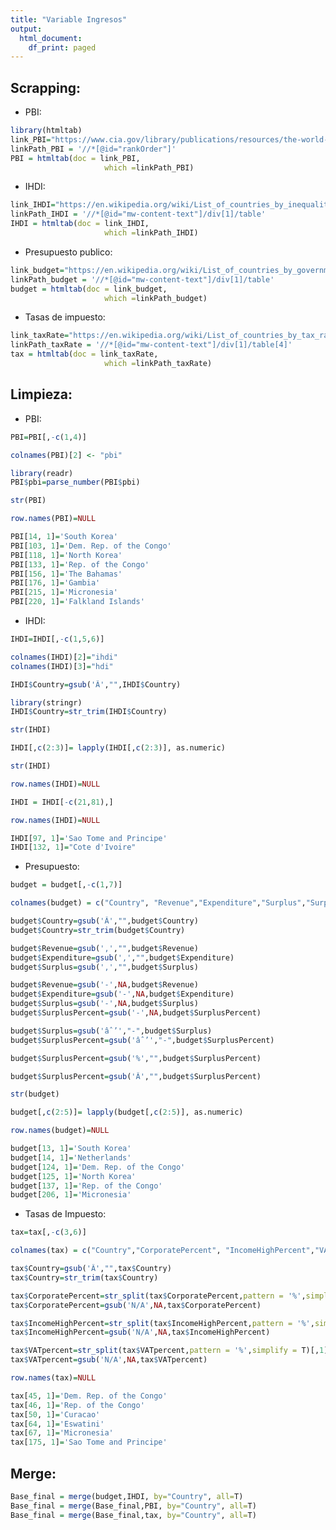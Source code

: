 ---
title: "Variable Ingresos"
output:
  html_document:
    df_print: paged
---

## Scrapping:
- PBI:
```{r}
library(htmltab)
link_PBI="https://www.cia.gov/library/publications/resources/the-world-factbook/fields/208rank.html" 
linkPath_PBI = '//*[@id="rankOrder"]'
PBI = htmltab(doc = link_PBI, 
                     which =linkPath_PBI)
```
- IHDI:

```{r}
link_IHDI="https://en.wikipedia.org/wiki/List_of_countries_by_inequality-adjusted_HDI" 
linkPath_IHDI = '//*[@id="mw-content-text"]/div[1]/table'
IHDI = htmltab(doc = link_IHDI, 
                     which =linkPath_IHDI)
```

- Presupuesto publico:

```{r}
link_budget="https://en.wikipedia.org/wiki/List_of_countries_by_government_budget" 
linkPath_budget = '//*[@id="mw-content-text"]/div[1]/table'
budget = htmltab(doc = link_budget, 
                     which =linkPath_budget)
```

- Tasas de impuesto:

```{r}
link_taxRate="https://en.wikipedia.org/wiki/List_of_countries_by_tax_rates" 
linkPath_taxRate = '//*[@id="mw-content-text"]/div[1]/table[4]'
tax = htmltab(doc = link_taxRate, 
                     which =linkPath_taxRate)
```

## Limpieza:

- PBI:

```{r}
PBI=PBI[,-c(1,4)]
```

```{r}
colnames(PBI)[2] <- "pbi"
```

```{r}
library(readr)
PBI$pbi=parse_number(PBI$pbi)
```

```{r}
str(PBI)
```
```{r}
row.names(PBI)=NULL
```

```{r}
PBI[14, 1]='South Korea'
PBI[103, 1]='Dem. Rep. of the Congo'
PBI[118, 1]='North Korea'
PBI[133, 1]='Rep. of the Congo' 
PBI[156, 1]='The Bahamas'
PBI[176, 1]='Gambia'
PBI[215, 1]='Micronesia'
PBI[220, 1]='Falkland Islands'
```

- IHDI:

```{r}
IHDI=IHDI[,-c(1,5,6)]
```

```{r}
colnames(IHDI)[2]="ihdi"
colnames(IHDI)[3]="hdi"
```

```{r}
IHDI$Country=gsub('Â',"",IHDI$Country)
```

```{r}
library(stringr)
IHDI$Country=str_trim(IHDI$Country) 
```

```{r}
str(IHDI)
```

```{r}
IHDI[,c(2:3)]= lapply(IHDI[,c(2:3)], as.numeric) 
```

```{r}
str(IHDI)
```
```{r}
row.names(IHDI)=NULL
```

```{r}
IHDI = IHDI[-c(21,81),] 
```

```{r}
row.names(IHDI)=NULL
```

```{r}
IHDI[97, 1]='Sao Tome and Principe' 
IHDI[132, 1]="Cote d'Ivoire"
```

- Presupuesto:

```{r}
budget = budget[,-c(1,7)]
```

```{r}
colnames(budget) = c("Country", "Revenue","Expenditure","Surplus","SurplusPercent") 
```

```{r}
budget$Country=gsub('Â',"",budget$Country)
budget$Country=str_trim(budget$Country) 
```

```{r}
budget$Revenue=gsub(',',"",budget$Revenue)
budget$Expenditure=gsub(',',"",budget$Expenditure)
budget$Surplus=gsub(',',"",budget$Surplus)
```

```{r}
budget$Revenue=gsub('-',NA,budget$Revenue)
budget$Expenditure=gsub('-',NA,budget$Expenditure)
budget$Surplus=gsub('-',NA,budget$Surplus)
budget$SurplusPercent=gsub('-',NA,budget$SurplusPercent)
```

```{r}
budget$Surplus=gsub('âˆ’',"-",budget$Surplus)
budget$SurplusPercent=gsub('âˆ’',"-",budget$SurplusPercent)
```

```{r}
budget$SurplusPercent=gsub('%',"",budget$SurplusPercent)
```

```{r}
budget$SurplusPercent=gsub('Â',"",budget$SurplusPercent)
```

```{r}
str(budget)
```
```{r}
budget[,c(2:5)]= lapply(budget[,c(2:5)], as.numeric) 
```
```{r}
row.names(budget)=NULL
```

```{r}
budget[13, 1]='South Korea' 
budget[14, 1]='Netherlands' 
budget[124, 1]='Dem. Rep. of the Congo'
budget[125, 1]='North Korea'
budget[137, 1]='Rep. of the Congo'
budget[206, 1]='Micronesia'
```


- Tasas de Impuesto:

```{r}
tax=tax[,-c(3,6)]
```

```{r}
colnames(tax) = c("Country","CorporatePercent", "IncomeHighPercent","VATpercent")
```

```{r}
tax$Country=gsub('Â',"",tax$Country)
tax$Country=str_trim(tax$Country) 
```

```{r}
tax$CorporatePercent=str_split(tax$CorporatePercent,pattern = '%',simplify = T)[,1]
tax$CorporatePercent=gsub('N/A',NA,tax$CorporatePercent)
```

```{r}
tax$IncomeHighPercent=str_split(tax$IncomeHighPercent,pattern = '%',simplify = T)[,1]
tax$IncomeHighPercent=gsub('N/A',NA,tax$IncomeHighPercent)
```

```{r}
tax$VATpercent=str_split(tax$VATpercent,pattern = '%',simplify = T)[,1]
tax$VATpercent=gsub('N/A',NA,tax$VATpercent)
```

```{r}
row.names(tax)=NULL
```

```{r}
tax[45, 1]='Dem. Rep. of the Congo' 
tax[46, 1]='Rep. of the Congo'
tax[50, 1]='Curacao'
tax[64, 1]='Eswatini'
tax[67, 1]='Micronesia'
tax[175, 1]='Sao Tome and Principe'
```

## Merge:

```{r}
Base_final = merge(budget,IHDI, by="Country", all=T)
Base_final = merge(Base_final,PBI, by="Country", all=T)
Base_final = merge(Base_final,tax, by="Country", all=T)
```

